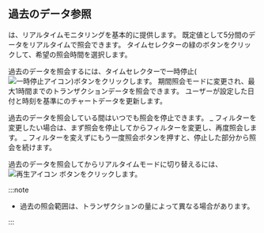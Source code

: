 ## 過去のデータ参照

<Cmdname sid="transaction_map" className="uitext" />は、リアルタイムモニタリングを基本的に提供します。 既定値として5分間のデータをリアルタイムで照会できます。 タイムセレクターの緑のボタンをクリックして、希望の照会時間を選択します。

過去のデータを照会するには、タイムセレクターで一時停止(![一時停止アイコン](/img/ico-pause.svg))ボタンをクリックします。 期間照会モードに変更され、最大1時間までのトランザクションデータを照会できます。 ユーザーが設定した日付と時刻を基準に<Cmdname sid="transaction_map" className="uitext" />のチャートデータを更新します。

過去のデータを照会している間はいつでも照会を停止できます。
    _ フィルターを変更したい場合は、まず照会を停止してからフィルターを変更し、再度照会します。
    _ フィルターを変えずにもう一度照会ボタンを押すと、停止した部分から照会を続けます。

過去のデータを照会してからリアルタイムモードに切り替えるには、![再生アイコン](/img/ico-play-time.svg) ボタンをクリックします。

:::note

- 過去の照会範囲は、トランザクションの量によって異なる場合があります。

:::
